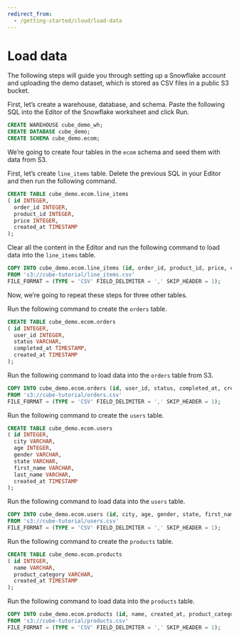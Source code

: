 ```yaml
---
redirect_from:
  - /getting-started/cloud/load-data
---
```


# Load data

The following steps will guide you through setting up a Snowflake account and
uploading the demo dataset, which is stored as CSV files in a public S3 bucket.

First, let’s create a warehouse, database, and schema. Paste the following SQL
into the Editor of the Snowflake worksheet and click Run.

```sql
CREATE WAREHOUSE cube_demo_wh;
CREATE DATABASE cube_demo;
CREATE SCHEMA cube_demo.ecom;
```

We’re going to create four tables in the `ecom` schema and seed them with data
from S3.

First, let’s create `line_items` table. Delete the previous SQL in your Editor
and then run the following command.

```sql
CREATE TABLE cube_demo.ecom.line_items
( id INTEGER,
  order_id INTEGER,
  product_id INTEGER,
  price INTEGER,
  created_at TIMESTAMP
);
```

Clear all the content in the Editor and run the following command to load data
into the `line_items` table.

```sql
COPY INTO cube_demo.ecom.line_items (id, order_id, product_id, price, created_at)
FROM 's3://cube-tutorial/line_items.csv'
FILE_FORMAT = (TYPE = 'CSV' FIELD_DELIMITER = ',' SKIP_HEADER = 1);
```

Now, we’re going to repeat these steps for three other tables.

Run the following command to create the `orders` table.

```sql
CREATE TABLE cube_demo.ecom.orders
( id INTEGER,
  user_id INTEGER,
  status VARCHAR,
  completed_at TIMESTAMP,
  created_at TIMESTAMP
);
```

Run the following command to load data into the `orders` table from S3.

```sql
COPY INTO cube_demo.ecom.orders (id, user_id, status, completed_at, created_at)
FROM 's3://cube-tutorial/orders.csv'
FILE_FORMAT = (TYPE = 'CSV' FIELD_DELIMITER = ',' SKIP_HEADER = 1);
```

Run the following command to create the `users` table.

```sql
CREATE TABLE cube_demo.ecom.users
( id INTEGER,
  city VARCHAR,
  age INTEGER,
  gender VARCHAR,
  state VARCHAR,
  first_name VARCHAR,
  last_name VARCHAR,
  created_at TIMESTAMP
);
```

Run the following command to load data into the `users` table.

```sql
COPY INTO cube_demo.ecom.users (id, city, age, gender, state, first_name, last_name, created_at)
FROM 's3://cube-tutorial/users.csv'
FILE_FORMAT = (TYPE = 'CSV' FIELD_DELIMITER = ',' SKIP_HEADER = 1);
```

Run the following command to create the `products` table.

```sql
CREATE TABLE cube_demo.ecom.products
( id INTEGER,
  name VARCHAR,
  product_category VARCHAR,
  created_at TIMESTAMP
);
```

Run the following command to load data into the `products` table.

```sql
COPY INTO cube_demo.ecom.products (id, name, created_at, product_category)
FROM 's3://cube-tutorial/products.csv'
FILE_FORMAT = (TYPE = 'CSV' FIELD_DELIMITER = ',' SKIP_HEADER = 1);
```
